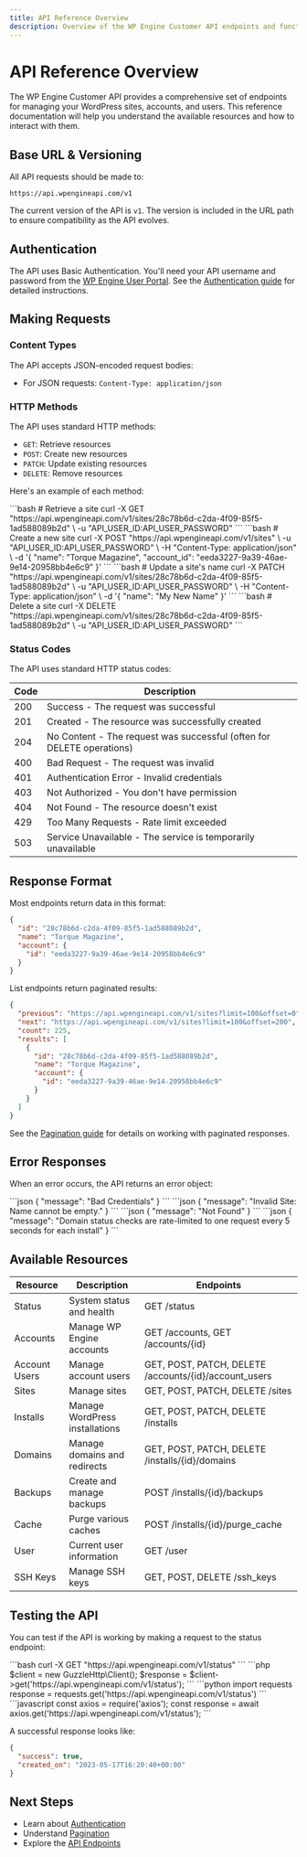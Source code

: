 ```yaml
---
title: API Reference Overview
description: Overview of the WP Engine Customer API endpoints and functionality
---
```



# API Reference Overview

The WP Engine Customer API provides a comprehensive set of endpoints for managing your WordPress sites, accounts, and users. This reference documentation will help you understand the available resources and how to interact with them.

## Base URL & Versioning

All API requests should be made to:

```
https://api.wpengineapi.com/v1
```

The current version of the API is `v1`. The version is included in the URL path to ensure compatibility as the API evolves.

## Authentication

The API uses Basic Authentication. You'll need your API username and password from the [WP Engine User Portal](https://my.wpengine.com/api_access). See the [Authentication guide](/api-reference/authentication/) for detailed instructions.

## Making Requests

### Content Types

The API accepts JSON-encoded request bodies:
- For JSON requests: `Content-Type: application/json`

### HTTP Methods

The API uses standard HTTP methods:

- `GET`: Retrieve resources
- `POST`: Create new resources
- `PATCH`: Update existing resources
- `DELETE`: Remove resources

Here's an example of each method:

<Tabs>
  <TabItem label="GET">
    ```bash
    # Retrieve a site
    curl -X GET "https://api.wpengineapi.com/v1/sites/28c78b6d-c2da-4f09-85f5-1ad588089b2d" \
      -u "API_USER_ID:API_USER_PASSWORD"
    ```
  </TabItem>
  <TabItem label="POST">
    ```bash
    # Create a new site
    curl -X POST "https://api.wpengineapi.com/v1/sites" \
      -u "API_USER_ID:API_USER_PASSWORD" \
      -H "Content-Type: application/json" \
      -d '{
        "name": "Torque Magazine",
        "account_id": "eeda3227-9a39-46ae-9e14-20958bb4e6c9"
      }'
    ```
  </TabItem>
  <TabItem label="PATCH">
    ```bash
    # Update a site's name
    curl -X PATCH "https://api.wpengineapi.com/v1/sites/28c78b6d-c2da-4f09-85f5-1ad588089b2d" \
      -u "API_USER_ID:API_USER_PASSWORD" \
      -H "Content-Type: application/json" \
      -d '{
        "name": "My New Name"
      }'
    ```
  </TabItem>
  <TabItem label="DELETE">
    ```bash
    # Delete a site
    curl -X DELETE "https://api.wpengineapi.com/v1/sites/28c78b6d-c2da-4f09-85f5-1ad588089b2d" \
      -u "API_USER_ID:API_USER_PASSWORD"
    ```
  </TabItem>
</Tabs>

### Status Codes

The API uses standard HTTP status codes:

| Code | Description |
|------|-------------|
| 200 | Success - The request was successful |
| 201 | Created - The resource was successfully created |
| 204 | No Content - The request was successful (often for DELETE operations) |
| 400 | Bad Request - The request was invalid |
| 401 | Authentication Error - Invalid credentials |
| 403 | Not Authorized - You don't have permission |
| 404 | Not Found - The resource doesn't exist |
| 429 | Too Many Requests - Rate limit exceeded |
| 503 | Service Unavailable - The service is temporarily unavailable |

## Response Format

Most endpoints return data in this format:

```json
{
  "id": "28c78b6d-c2da-4f09-85f5-1ad588089b2d",
  "name": "Torque Magazine",
  "account": {
    "id": "eeda3227-9a39-46ae-9e14-20958bb4e6c9"
  }
}
```

List endpoints return paginated results:

```json
{
  "previous": "https://api.wpengineapi.com/v1/sites?limit=100&offset=0",
  "next": "https://api.wpengineapi.com/v1/sites?limit=100&offset=200",
  "count": 225,
  "results": [
    {
      "id": "28c78b6d-c2da-4f09-85f5-1ad588089b2d",
      "name": "Torque Magazine",
      "account": {
        "id": "eeda3227-9a39-46ae-9e14-20958bb4e6c9"
      }
    }
  ]
}
```

See the [Pagination guide](/api-reference/pagination/) for details on working with paginated responses.

## Error Responses

When an error occurs, the API returns an error object:

<Tabs>
  <TabItem label="Authentication Error">
    ```json
    {
      "message": "Bad Credentials"
    }
    ```
  </TabItem>
  <TabItem label="Bad Request">
    ```json
    {
      "message": "Invalid Site: Name cannot be empty."
    }
    ```
  </TabItem>
  <TabItem label="Not Found">
    ```json
    {
      "message": "Not Found"
    }
    ```
  </TabItem>
  <TabItem label="Rate Limited">
    ```json
    {
      "message": "Domain status checks are rate-limited to one request every 5 seconds for each install"
    }
    ```
  </TabItem>
</Tabs>

## Available Resources

| Resource | Description | Endpoints |
|----------|-------------|-----------|
| Status | System status and health | GET /status |
| Accounts | Manage WP Engine accounts | GET /accounts, GET /accounts/{id} |
| Account Users | Manage account users | GET, POST, PATCH, DELETE /accounts/{id}/account_users |
| Sites | Manage sites | GET, POST, PATCH, DELETE /sites |
| Installs | Manage WordPress installations | GET, POST, PATCH, DELETE /installs |
| Domains | Manage domains and redirects | GET, POST, PATCH, DELETE /installs/{id}/domains |
| Backups | Create and manage backups | POST /installs/{id}/backups |
| Cache | Purge various caches | POST /installs/{id}/purge_cache |
| User | Current user information | GET /user |
| SSH Keys | Manage SSH keys | GET, POST, DELETE /ssh_keys |

## Testing the API

You can test if the API is working by making a request to the status endpoint:

<Tabs>
  <TabItem label="cURL">
    ```bash
    curl -X GET "https://api.wpengineapi.com/v1/status"
    ```
  </TabItem>
  <TabItem label="PHP">
    ```php
    $client = new GuzzleHttp\Client();
    $response = $client->get('https://api.wpengineapi.com/v1/status');
    ```
  </TabItem>
  <TabItem label="Python">
    ```python
    import requests
    response = requests.get('https://api.wpengineapi.com/v1/status')
    ```
  </TabItem>
  <TabItem label="Node.js">
    ```javascript
    const axios = require('axios');
    const response = await axios.get('https://api.wpengineapi.com/v1/status');
    ```
  </TabItem>
</Tabs>

A successful response looks like:

```json
{
  "success": true,
  "created_on": "2023-05-17T16:20:40+00:00"
}
```

## Next Steps

- Learn about [Authentication](/api-reference/authentication/)
- Understand [Pagination](/api-reference/pagination/)
- Explore the [API Endpoints](/api-reference/endpoints/)
